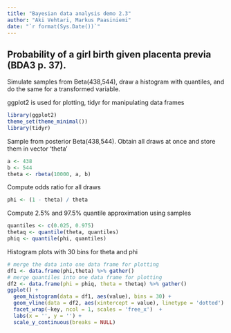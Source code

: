 ```yaml
---
title: "Bayesian data analysis demo 2.3"
author: "Aki Vehtari, Markus Paasiniemi"
date: "`r format(Sys.Date())`"
---
```

## Probability of a girl birth given placenta previa (BDA3 p. 37).

Simulate samples from Beta(438,544), draw a histogram with
quantiles, and do the same for a transformed variable.

ggplot2 is used for plotting, tidyr for manipulating data frames

```r
library(ggplot2)
theme_set(theme_minimal())
library(tidyr)
```

Sample from posterior Beta(438,544).
Obtain all draws at once and store them in vector 'theta'

```r
a <- 438
b <- 544
theta <- rbeta(10000, a, b)
```

Compute odds ratio for all draws

```r
phi <- (1 - theta) / theta
```

Compute 2.5% and 97.5% quantile approximation using samples

```r
quantiles <- c(0.025, 0.975)
thetaq <- quantile(theta, quantiles)
phiq <- quantile(phi, quantiles)
```

Histogram plots with 30 bins for theta and phi

```r
# merge the data into one data frame for plotting
df1 <- data.frame(phi,theta) %>% gather()
# merge quantiles into one data frame for plotting
df2 <- data.frame(phi = phiq, theta = thetaq) %>% gather()
ggplot() +
  geom_histogram(data = df1, aes(value), bins = 30) +
  geom_vline(data = df2, aes(xintercept = value), linetype = 'dotted') +
  facet_wrap(~key, ncol = 1, scales = 'free_x')  +
  labs(x = '', y = '') +
  scale_y_continuous(breaks = NULL)
```

